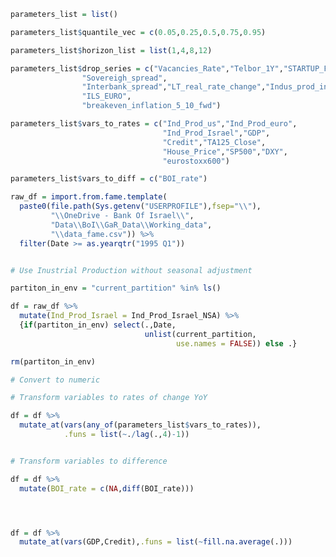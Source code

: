 
```r

parameters_list = list()

parameters_list$quantile_vec = c(0.05,0.25,0.5,0.75,0.95)

parameters_list$horizon_list = list(1,4,8,12)

parameters_list$drop_series = c("Vacancies_Rate","Telbor_1Y","STARTUP_FP",
                "Sovereigh_spread",
                "Interbank_spread","LT_real_rate_change","Indus_prod_ind",
                "ILS_EURO",
                "breakeven_inflation_5_10_fwd")

parameters_list$vars_to_rates = c("Ind_Prod_us","Ind_Prod_euro",
                                  "Ind_Prod_Israel","GDP",
                                  "Credit","TA125_Close",
                                  "House_Price","SP500","DXY",
                                  "eurostoxx600")

parameters_list$vars_to_diff = c("BOI_rate")


```


```r


raw_df = import.from.fame.template(
  paste0(file.path(Sys.getenv("USERPROFILE"),fsep="\\"),
         "\\OneDrive - Bank Of Israel\\",
         "Data\\BoI\\GaR_Data\\Working_data",
         "\\data_fame.csv")) %>% 
  filter(Date >= as.yearqtr("1995 Q1"))


# Use Inustrial Production without seasonal adjustment

partiton_in_env = "current_partition" %in% ls()

df = raw_df %>%
  mutate(Ind_Prod_Israel = Ind_Prod_Israel_NSA) %>%
  {if(partiton_in_env) select(.,Date,
                              unlist(current_partition,
                                     use.names = FALSE)) else .}

rm(partiton_in_env)

```


```r

# Convert to numeric

# Transform variables to rates of change YoY

df = df %>% 
  mutate_at(vars(any_of(parameters_list$vars_to_rates)),
            .funs = list(~./lag(.,4)-1))


# Transform variables to difference

df = df %>% 
  mutate(BOI_rate = c(NA,diff(BOI_rate)))





```


```r

df = df %>% 
  mutate_at(vars(GDP,Credit),.funs = list(~fill.na.average(.)))

```

